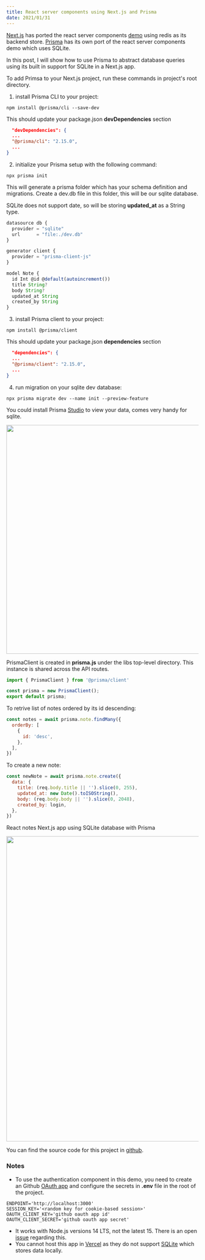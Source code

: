 ```yaml
---
title: React server components using Next.js and Prisma
date: 2021/01/31
---
```

[Next.js](https://github.com/vercel/next-server-components) has ported the react server components [demo](https://github.com/reactjs/server-components-demo) using redis as its backend store.
[Prisma](https://github.com/prisma/server-components-demo) has its own port of the react server components demo which uses SQLite.

In this post, I will show how to use Prisma to abstract database queries using its built in support for SQLite in a Next.js app.

To add Primsa to your Next.js project, run these commands in project's root directory.

1. install Prisma CLI to your project:
  ```
  npm install @prisma/cli --save-dev
  ```
  This should update your package.json **devDependencies** section
  ```json
    "devDependencies": {
    ...  
    "@prisma/cli": "2.15.0",
    ...
  }
  ```

2. initialize your Prisma setup with the following command:
  ```
  npx prisma init
  ```

  This will generate a prisma folder which has your schema definition and migrations.
  Create a dev.db file in this folder, this will be our sqlite database.
  
  SQLite does not support date, so will be storing **updated_at** as a String type.

  ```js filename=schema.prisma
  datasource db {
    provider = "sqlite"
    url      = "file:./dev.db"
  }

  generator client {
    provider = "prisma-client-js"
  }

  model Note {
    id Int @id @default(autoincrement())
    title String?
    body String?
    updated_at String
    created_by String
  }
  ```

3. install Prisma client to your project:
  ```
  npm install @prisma/client
  ```

  This should update your package.json **dependencies** section
  ```json
    "dependencies": {
    ...  
    "@prisma/client": "2.15.0",
    ...
  }
  ```

4. run migration on your sqlite dev database:
  ```
  npx prisma migrate dev --name init --preview-feature
  ```


You could install Prisma [Studio](https://github.com/prisma/studio/releases) to view your data, comes very handy for sqlite.


<Image src="/uploads/prisma-studio-sqlite-dark.png" width="1500" height="600" />


PrismaClient is created in **prisma.js** under the libs top-level directory. This instance is shared across the API routes.

```js filename=prisma.js
import { PrismaClient } from '@prisma/client'

const prisma = new PrismaClient();
export default prisma;
```

To retrive list of notes ordered by its id descending:

```js filename=index.js
const notes = await prisma.note.findMany({
  orderBy: [
    {
      id: 'desc',
    },
  ],
})
```

To create a new note:

```js filename=index.js
const newNote = await prisma.note.create({
  data: {
    title: (req.body.title || '').slice(0, 255),
    updated_at: new Date().toISOString(),
    body: (req.body.body || '').slice(0, 2048),
    created_by: login,
  },
})
```

React notes Next.js app using SQLite database with Prisma

<Image src="/uploads/nextjs-prisma-notes-app.png" width="1400" height="800" />

You can find the source code for this project in [github](https://github.com/aruld/server-components-next-sqlite).

### Notes

*  To use the authentication component in this demo, you need to create an Github [OAuth app](https://github.com/settings/developers) and configure the secrets in **.env** file in the root of the project.
  ```properties filename=.env
  ENDPOINT='http://localhost:3000'
  SESSION_KEY='<random key for cookie-based session>'
  OAUTH_CLIENT_KEY='github oauth app id'
  OAUTH_CLIENT_SECRET='github oauth app secret'
  ```
* It works with Node.js versions 14 LTS, not the latest 15. There is an open [issue](https://github.com/vercel/next-server-components/issues/2) regarding this.
* You cannot host this app in [Vercel](https://vercel.com) as they do not support [SQLite](https://github.com/vercel/vercel/discussions/4443) which stores data locally.